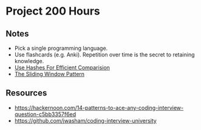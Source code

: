 = Project 200 Hours =

== Notes ==
* Pick a single programming language.
* Use flashcards (e.g. Anki). Repetition over time is the secret to retaining knowledge.
* [[Use Hashes For Efficient Comparision]]
* [[The Sliding Window Pattern]]

== Resources ==
* https://hackernoon.com/14-patterns-to-ace-any-coding-interview-question-c5bb3357f6ed
* https://github.com/jwasham/coding-interview-university
